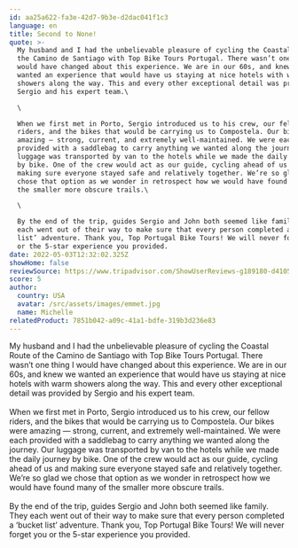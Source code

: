 ```yaml
---
id: aa25a622-fa3e-42d7-9b3e-d2dac041f1c3
language: en
title: Second to None!
quote: >-
  My husband and I had the unbelievable pleasure of cycling the Coastal Route of
  the Camino de Santiago with Top Bike Tours Portugal. There wasn’t one thing I
  would have changed about this experience. We are in our 60s, and knew we
  wanted an experience that would have us staying at nice hotels with warm
  showers along the way. This and every other exceptional detail was provided by
  Sergio and his expert team.\

  \

  When we first met in Porto, Sergio introduced us to his crew, our fellow
  riders, and the bikes that would be carrying us to Compostela. Our bikes were
  amazing — strong, current, and extremely well-maintained. We were each
  provided with a saddlebag to carry anything we wanted along the journey. Our
  luggage was transported by van to the hotels while we made the daily journey
  by bike. One of the crew would act as our guide, cycling ahead of us and
  making sure everyone stayed safe and relatively together. We’re so glad we
  chose that option as we wonder in retrospect how we would have found many of
  the smaller more obscure trails.\

  \

  By the end of the trip, guides Sergio and John both seemed like family. They
  each went out of their way to make sure that every person completed a ‘bucket
  list’ adventure. Thank you, Top Portugal Bike Tours! We will never forget you
  or the 5-star experience you provided.
date: 2022-05-03T12:32:02.325Z
showHome: false
reviewSource: https://www.tripadvisor.com/ShowUserReviews-g189180-d4105907-r839974685-Top_Bike_Tours_Portugal-Porto_Porto_District_Northern_Portugal.html
score: 5
author:
  country: USA
  avatar: /src/assets/images/emmet.jpg
  name: Michelle
relatedProduct: 7851b042-a09c-41a1-bdfe-319b3d236e83
---
```


My husband and I had the unbelievable pleasure of cycling the Coastal Route of
the Camino de Santiago with Top Bike Tours Portugal. There wasn’t one thing I
would have changed about this experience. We are in our 60s, and knew we wanted
an experience that would have us staying at nice hotels with warm showers along
the way. This and every other exceptional detail was provided by Sergio and his
expert team.\
\
When we first met in Porto, Sergio introduced us to his crew, our fellow riders,
and the bikes that would be carrying us to Compostela. Our bikes were amazing —
strong, current, and extremely well-maintained. We were each provided with a
saddlebag to carry anything we wanted along the journey. Our luggage was
transported by van to the hotels while we made the daily journey by bike. One of
the crew would act as our guide, cycling ahead of us and making sure everyone
stayed safe and relatively together. We’re so glad we chose that option as we
wonder in retrospect how we would have found many of the smaller more obscure
trails.\
\
By the end of the trip, guides Sergio and John both seemed like family. They
each went out of their way to make sure that every person completed a ‘bucket
list’ adventure. Thank you, Top Portugal Bike Tours! We will never forget you or
the 5-star experience you provided.
